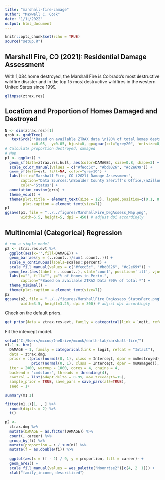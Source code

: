 ```yaml
---
title: "marshall-fire-damage"
author: "Maxwell C. Cook"
date: "1/11/2022"
output: html_document
---
```


```r
knitr::opts_chunk$set(echo = TRUE)
source("setup.R")
```

## Marshall Fire, CO (2021): Residential Damage Assessment

With 1,084 home destroyed, the Marshall Fire is Colorado's most destructive wildfire disaster and in the top 15 most destructive wildfires in the western United States since 1999. 

```r
glimpse(ztrax.res)
```

## Location and Proportion of Homes Damaged and Destroyed

```r
N <- dim(ztrax.res)[1]
grob <- grobTree(
   textGrob("*Based on available ZTRAX data \n(90% of total homes destroyed)*", 
            x=0.05,  y=0.05, hjust=0, gp=gpar(col="grey20", fontsize=8, fontface="italic")))
# Calculate proportion destroyed, damaged
# Map
p1 <- ggplot() +
  geom_sf(data=ztrax.res.hull, aes(color=DAMAGE), size=0.8, shape=3) +
  scale_color_manual(values = c("#fecc5c", "#bd0026", "#c2e699")) +
  geom_sf(data=evt, fill=NA, color="grey10") +
  labs(title="Marshall Fire, CO (2021) Damage Assessment",
       caption="Data Sources:\nBoulder County Sheriff's Office,\nZillow Transaction and Assessment Database (ZTRAX),\nNIFC Current Fire Perimeters",
       color="Status") +
  annotation_custom(grob) +
  theme_void() +
  theme(plot.title = element_text(size = 12), legend.position=c(0.1, 0.8),
        plot.caption = element_text(size=7))
p1
ggsave(p1, file = "../../figures/MarshallFire_DmgAssess_Map.png",
       width=6.5, height=5, dpi = 450) # adjust dpi accordingly
```

## Multinomial (Categorical) Regression

```r
# run a simple model
p2 <- ztrax.res.evt %>%
  ggplot(aes(x='',fill=DAMAGE)) +
  geom_bar(aes(y = (..count..)/sum(..count..))) + 
  scale_y_continuous(labels=scales::percent) +
  scale_fill_manual(values = c("#fecc5c", "#bd0026", "#c2e699")) +
  geom_text(aes(label = ..count..), stat='count', position='fill', vjust=1.1, size=3) +
  labs(x="", fill="", y="% of Homes in Perim.",
       caption="*Based on available ZTRAX Data (90% of total)*") +
  theme_minimal() +
  theme(plot.caption = element_text(size=7))
p2
ggsave(p2, file = "../../figures/MarshallFire_DmgAssess_StatusPerc.png",
       width=3.5, height=3.25, dpi = 300) # adjust dpi accordingly
```

Check on the default priors.

```r
get_prior(data = ztrax.res.evt, family = categorical(link = logit, refcat = "Intact"), DAMAGE ~ 1)
```

Fit the intercept model.

```r
setwd("C:/Users/mccoo/OneDrive/mcook/earth-lab/marshall-fire/")
m1.1 <- brm(
  DAMAGE ~ 1, family = categorical(link = logit, refcat = "Intact"),
  data = ztrax.dmg,
  prior = c(prior(normal(0, 1), class = Intercept, dpar = muDestroyed),
            prior(normal(0, 1), class = Intercept, dpar = muDamaged)),
  iter = 2000, warmup = 1000, cores = 4, chains = 4,
  backend = "cmdstanr", threads = threading(4),
  control = list(adapt_delta = 0.99, max_treedepth=15), 
  sample_prior = TRUE, save_pars = save_pars(all=TRUE),
  seed = 1)
```

```r
summary(m1.1)
```

```r
fitted(m1.1)[1, , ] %>% 
  round(digits = 2) %>% 
  t()
```

```r
p2 <-
  ztrax.dmg %>% 
  mutate(DAMAGE = as.factor(DAMAGE)) %>%
  count(, career) %>% 
  group_by(fi) %>% 
  mutate(proportion = n / sum(n)) %>% 
  mutate(f = as.double(fi)) %>% 
  
  ggplot(aes(x = (f - 1) / 9, y = proportion, fill = career)) +
  geom_area() +
  scale_fill_manual(values = wes_palette("Moonrise2")[c(4, 2, 1)]) +
  xlab("family_income, descritized")
```

```r

```

```r

```

